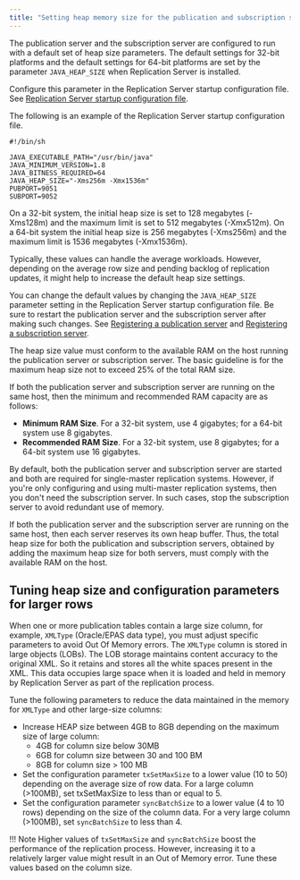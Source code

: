 ```yaml
---
title: "Setting heap memory size for the publication and subscription servers"
---
```


<div id="setting_heap_size_for_pub_and_sub" class="registered_link"></div>

The publication server and the subscription server are configured to run with a default set of heap size parameters. The default settings for 32-bit platforms and the default settings for 64-bit platforms are set by the parameter `JAVA_HEAP_SIZE` when Replication Server is installed.

Configure this parameter in the Replication Server startup configuration file. See [Replication Server startup configuration file](../../02_overview/03_replication_server_components_and_architecture/01_physical_components/#xdb_startup_conf_file). 

The following is an example of the Replication Server startup configuration file.

```text
#!/bin/sh

JAVA_EXECUTABLE_PATH="/usr/bin/java"
JAVA_MINIMUM_VERSION=1.8
JAVA_BITNESS_REQUIRED=64
JAVA_HEAP_SIZE="-Xms256m -Xmx1536m"
PUBPORT=9051
SUBPORT=9052
```

On a 32-bit system, the initial heap size is set to 128 megabytes (-Xms128m) and the maximum limit is set to 512 megabytes (-Xmx512m). On a 64-bit system the initial heap size is 256 megabytes (-Xms256m) and the maximum limit is 1536 megabytes (-Xmx1536m).

Typically, these values can handle the average workloads. However, depending on the average row size and pending backlog of replication updates, it might help to increase the default heap size settings.

You can change the default values by changing the `JAVA_HEAP_SIZE` parameter setting in the Replication Server startup configuration file. Be sure to restart the publication server and the subscription server after making such changes. See [Registering a publication server](../02_creating_publication/01_registering_publication_server/#registering_publication_server) and [Registering a subscription server](../03_creating_subscription/01_registering_subscription_server/#registering_subscription_server).

The heap size value must conform to the available RAM on the host running the publication server or subscription server. The basic guideline is for the maximum heap size not to exceed 25% of the total RAM size.

If both the publication server and subscription server are running on the same host, then the minimum and recommended RAM capacity are as follows:

-   **Minimum RAM Size**. For a 32-bit system, use 4 gigabytes; for a 64-bit system use 8 gigabytes.
-   **Recommended RAM Size**. For a 32-bit system, use 8 gigabytes; for a 64-bit system use 16 gigabytes.

By default, both the publication server and subscription server are started and both are required for single-master replication systems. However, if you're only configuring and using multi-master replication systems, then you don't need the subscription server. In such cases, stop the subscription server to avoid redundant use of memory.

If both the publication server and the subscription server are running on the same host, then each server reserves its own heap buffer. Thus, the total heap size for both the publication and subscription servers, obtained by adding the maximum heap size for both servers, must comply with the available RAM on the host.

## Tuning heap size and configuration parameters for larger rows

When one or more publication tables contain a large size column, for example, `XMLType` (Oracle/EPAS data type), you must adjust specific parameters to avoid Out Of Memory errors. The `XMLType` column is stored in large objects (LOBs). The LOB storage maintains content accuracy to the original XML. So it retains and stores all the white spaces present in the XML. This data occupies large space when it is loaded and held in memory by Replication Server as part of the replication process. 

Tune the following parameters to reduce the data maintained in the memory for `XMLType` and other large-size columns:

- Increase HEAP size between 4GB to 8GB depending on the maximum size of large column: 
    -  4GB for column size below 30MB
    -  6GB for column size between 30 and 100 BM
    -  8GB for column size > 100 MB
- Set the configuration parameter `txSetMaxSize` to a lower value (10 to 50) depending on the average size of row data. For a large column (>100MB), set txSetMaxSize to less than or equal to 5.
- Set the configuration parameter `syncBatchSize` to a lower value (4 to 10 rows) depending on the size of the column data. For a very large column (>100MB), set `syncBatchSize` to less than 4.

!!! Note
    Higher values of `txSetMaxSize` and `syncBatchSize` boost the performance of the replication process. However, increasing it to a relatively larger value might result in an Out of Memory error. Tune these values based on the column size.